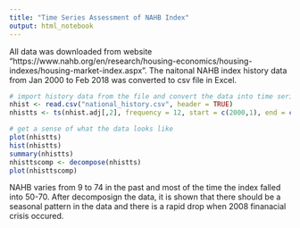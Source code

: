 ```yaml
---
title: "Time Series Assessment of NAHB Index"
output: html_notebook
---
```


All data was downloaded from website "https://www.nahb.org/en/research/housing-economics/housing-indexes/housing-market-index.aspx". The naitonal NAHB index history data from Jan 2000 to Feb 2018 was converted to csv file in Excel.

```r
# import history data from the file and convert the data into time series object
nhist <- read.csv("national_history.csv", header = TRUE)
nhistts <- ts(nhist.adj[,2], frequency = 12, start = c(2000,1), end = c(2018,2))

# get a sense of what the data looks like
plot(nhistts)
hist(nhistts)
summary(nhistts)
nhisttscomp <- decompose(nhistts)
plot(nhisttscomp)
```

NAHB varies from 9 to 74 in the past and most of the time the index falled into 50-70. After decomposign the data, it is shown that there should be a seasonal pattern in the data and there is a rapid drop when 2008 finanacial crisis occured. 

